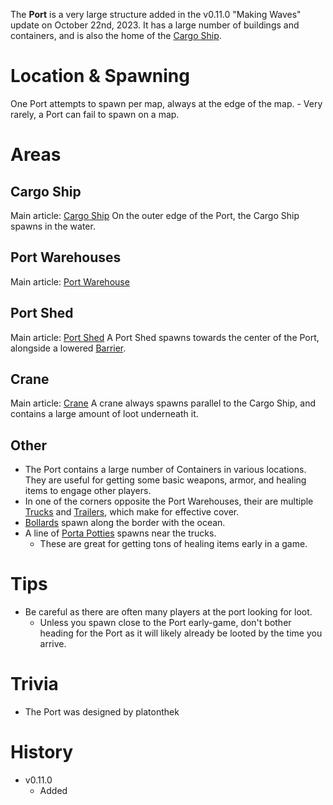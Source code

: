 The **Port** is a very large structure added in the v0.11.0 "Making Waves" update on October 22nd, 2023. It has a large number of buildings and containers, and is also the home of the [Cargo Ship](/buildings/ship).

# Location & Spawning
One Port attempts to spawn per map, always at the edge of the map.
    - Very rarely, a Port can fail to spawn on a map.

# Areas
## Cargo Ship
Main article: [Cargo Ship](/buildings/ship)
On the outer edge of the Port, the Cargo Ship spawns in the water.

## Port Warehouses
Main article: [Port Warehouse](/buildings/port_warehouse)

## Port Shed
Main article: [Port Shed](/buildings/port_shed)
A Port Shed spawns towards the center of the Port, alongside a lowered [Barrier](/obstacles/barrier).

## Crane
Main article: [Crane](/buildings/crane)
A crane always spawns parallel to the Cargo Ship, and contains a large amount of loot underneath it.

## Other
- The Port contains a large number of Containers in various locations. They are useful for getting some basic weapons, armor, and healing items to engage other players.
- In one of the corners opposite the Port Warehouses, their are multiple [Trucks](/obstacles/truck) and [Trailers](/obstacles/trailer), which make for effective cover.
- [Bollards](/obstacles/bollard) spawn along the border with the ocean.
- A line of [Porta Potties](/buildings/porta_potty) spawns near the trucks.
    - These are great for getting tons of healing items early in a game.

# Tips
- Be careful as there are often many players at the port looking for loot.
    - Unless you spawn close to the Port early-game, don't bother heading for the Port as it will likely already be looted by the time you arrive.

# Trivia
- The Port was designed by platonthek

# History
- v0.11.0
    - Added